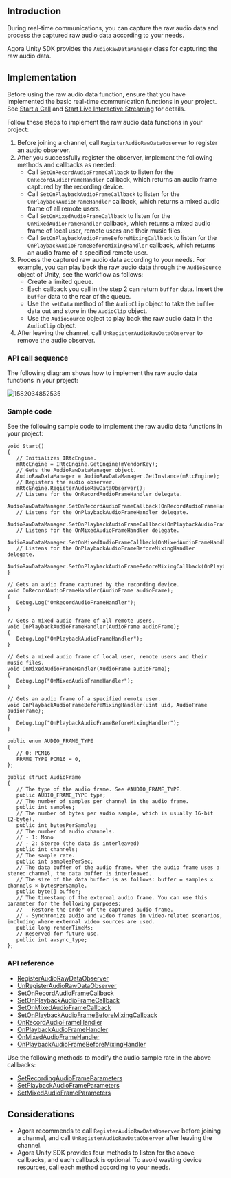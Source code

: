 <PlatformWrapper platform="unity">

## Introduction

During real-time communications, you can capture the raw audio data and process the captured raw audio data according to your needs.

Agora Unity SDK provides the `AudioRawDataManager` class for capturing the raw audio data.

## Implementation

Before using the raw audio data function, ensure that you have implemented the basic real-time communication functions in your project. See [Start a Call](start_call_audio_unity) and [Start Live Interactive Streaming](../quickstart-guide/start-audio-streaming) for details.

Follow these steps to implement the raw audio data functions in your project:

1. Before joining a channel, call `RegisterAudioRawDataObserver` to register an audio observer.
2. After you successfully register the observer, implement the following methods and callbacks as needed:
   - Call `SetOnRecordAudioFrameCallback` to listen for the `OnRecordAudioFrameHandler` callback, which returns an audio frame captured by the recording device.
   - Call `SetOnPlaybackAudioFrameCallback` to listen for the `OnPlaybackAudioFrameHandler` callback, which returns a mixed audio frame of all remote users.
   - Call `SetOnMixedAudioFrameCallback` to listen for the `OnMixedAudioFrameHandler` callback, which returns a mixed audio frame of local user, remote users and their music files.
   - Call `SetOnPlaybackAudioFrameBeforeMixingCallback` to listen for the `OnPlaybackAudioFrameBeforeMixingHandler` callback, which returns an audio frame of a specified remote user.
3. Process the captured raw audio data according to your needs. For example, you can play back the raw audio data through the `AudioSource` object of Unity, see the workflow as follows: 
   - Create a limited queue.
   - Each callback you call in the step 2 can return `buffer` data. Insert the `buffer` data to the rear of the queue.
   - Use the `setData` method of the `AudioClip` object to take the `buffer` data out and store in the `AudioClip` object.
   - Use the `AudioSource` object to play back the raw audio data in the `AudioClip` object.
4. After leaving the channel, call `UnRegisterAudioRawDataObserver` to remove the audio observer.

### API call sequence

The following diagram shows how to implement the raw audio data functions in your project:

![1582034852535](https://web-cdn.agora.io/docs-files/1582034852535)

### Sample code

See the following sample code to implement the raw audio data functions in your project:

```
void Start()
{
   // Initializes IRtcEngine.
   mRtcEngine = IRtcEngine.GetEngine(mVendorKey);
   // Gets the AudioRawDataManager object.
   AudioRawDataManager = AudioRawDataManager.GetInstance(mRtcEngine);
   // Registers the audio observer.
   mRtcEngine.RegisterAudioRawDataObserver();
   // Listens for the OnRecordAudioFrameHandler delegate.
   AudioRawDataManager.SetOnRecordAudioFrameCallback(OnRecordAudioFrameHandler);
   // Listens for the OnPlaybackAudioFrameHandler delegate.
   AudioRawDataManager.SetOnPlaybackAudioFrameCallback(OnPlaybackAudioFrameHandler);
   // Listens for the OnMixedAudioFrameHandler delegate.
   AudioRawDataManager.SetOnMixedAudioFrameCallback(OnMixedAudioFrameHandler);
   // Listens for the OnPlaybackAudioFrameBeforeMixingHandler delegate.
   AudioRawDataManager.SetOnPlaybackAudioFrameBeforeMixingCallback(OnPlaybackAudioFrameBeforeMixingHandler);
}

// Gets an audio frame captured by the recording device.
void OnRecordAudioFrameHandler(AudioFrame audioFrame);
{
   Debug.Log("OnRecordAudioFrameHandler");
}

// Gets a mixed audio frame of all remote users.
void OnPlaybackAudioFrameHandler(AudioFrame audioFrame);
{
   Debug.Log("OnPlaybackAudioFrameHandler");
}

// Gets a mixed audio frame of local user, remote users and their music files.
void OnMixedAudioFrameHandler(AudioFrame audioFrame);
{
   Debug.Log("OnMixedAudioFrameHandler");
}

// Gets an audio frame of a specified remote user.
void OnPlaybackAudioFrameBeforeMixingHandler(uint uid, AudioFrame audioFrame);
{
   Debug.Log("OnPlaybackAudioFrameBeforeMixingHandler");
}

public enum AUDIO_FRAME_TYPE 
{
   // 0: PCM16
   FRAME_TYPE_PCM16 = 0, 
};

public struct AudioFrame 
{
   // The type of the audio frame. See #AUDIO_FRAME_TYPE.
   public AUDIO_FRAME_TYPE type;
   // The number of samples per channel in the audio frame.
   public int samples;  
   // The number of bytes per audio sample, which is usually 16-bit (2-byte).
   public int bytesPerSample;  
   // The number of audio channels.
   // - 1: Mono
   // - 2: Stereo (the data is interleaved)
   public int channels;  
   // The sample rate.
   public int samplesPerSec;  
   // The data buffer of the audio frame. When the audio frame uses a stereo channel, the data buffer is interleaved. 
   // The size of the data buffer is as follows: buffer = samples × channels × bytesPerSample.
   public byte[] buffer;  
   // The timestamp of the external audio frame. You can use this parameter for the following purposes:
   // - Restore the order of the captured audio frame.
   // - Synchronize audio and video frames in video-related scenarios, including where external video sources are used.
   public long renderTimeMs;
   // Reserved for future use.
   public int avsync_type;
};
```

### API reference

- [RegisterAudioRawDataObserver](./API%20Reference/unity/classagora__gaming__rtc_1_1_audio_raw_data_manager.html#a383ab15736c601371ef2c2a4adc222b6)
- [UnRegisterAudioRawDataObserver](./API%20Reference/unity/classagora__gaming__rtc_1_1_audio_raw_data_manager.html#ab5a84bd4a281ba355723c94a53d5f440)
- [SetOnRecordAudioFrameCallback](./API%20Reference/unity/classagora__gaming__rtc_1_1_audio_raw_data_manager.html#aa9cfcbcf865a20a31985d804f01da015)
- [SetOnPlaybackAudioFrameCallback](./API%20Reference/unity/classagora__gaming__rtc_1_1_audio_raw_data_manager.html#af98e7659c8950e85cd49dfe0e3fcf8fc)
- [SetOnMixedAudioFrameCallback](./API%20Reference/unity/classagora__gaming__rtc_1_1_audio_raw_data_manager.html#a14176fcaa8f7574c797c44e8510dd216)
- [SetOnPlaybackAudioFrameBeforeMixingCallback](./API%20Reference/unity/classagora__gaming__rtc_1_1_audio_raw_data_manager.html#a6c1cbace7f81de8004b4a7945c999bbb)
- [OnRecordAudioFrameHandler](./API%20Reference/unity/classagora__gaming__rtc_1_1_audio_raw_data_manager.html#a11cc2a11aae003aad55972f1fa45902d)
- [OnPlaybackAudioFrameHandler](./API%20Reference/unity/classagora__gaming__rtc_1_1_audio_raw_data_manager.html#a314bf23c8d6da5a534e7e3129c2db99f)
- [OnMixedAudioFrameHandler](./API%20Reference/unity/classagora__gaming__rtc_1_1_audio_raw_data_manager.html#ab48b7b118a31e6433d83d3fbe750d150)
- [OnPlaybackAudioFrameBeforeMixingHandler](./API%20Reference/unity/classagora__gaming__rtc_1_1_audio_raw_data_manager.html#a8396bcc09ad94c0ac25d0f0ce073fc9a)

Use the following methods to modify the audio sample rate in the above callbacks:

- [SetRecordingAudioFrameParameters](./API%20Reference/unity/classagora__gaming__rtc_1_1_i_rtc_engine.html#a869d8e781cddb4db957338900b0154ad)
- [SetPlaybackAudioFrameParameters](./API%20Reference/unity/classagora__gaming__rtc_1_1_i_rtc_engine.html#a6ab86b7a541f1dc244e1cab3135935b4)
- [SetMixedAudioFrameParameters](./API%20Reference/unity/classagora__gaming__rtc_1_1_i_rtc_engine.html#ae9dc5fb3c4fde9da875ed8cfa783c5ea)

## Considerations

- Agora recommends to call `RegisterAudioRawDataObserver` before joining a channel, and call `UnRegisterAudioRawDataObserver` after leaving the channel.
- Agora Unity SDK provides four methods to listen for the above callbacks, and each callback is optional. To avoid wasting device resources, call each method according to your needs.

</PlatformWrapper>